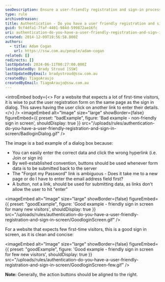 ```yaml
---
seoDescription: Ensure a user-friendly registration and sign-in process by combining forms on the same page, utilizing submit buttons instead of links, and providing clear navigation options.
type: rule
archivedreason:
title: Authentication - Do you have a user friendly registration and sign in screen?
guid: 9cf4dfa1-7faf-4401-984d-599872ae16fc
uri: authentication-do-you-have-a-user-friendly-registration-and-sign-in-screen
created: 2014-12-09T19:56:58.000Z
authors:
  - title: Adam Cogan
    url: https://ssw.com.au/people/adam-cogan
related: []
redirects: []
lastUpdated: 2024-06-11T00:27:00.000Z
lastUpdatedBy: Brady Stroud [SSW]
lastUpdatedByEmail: bradystroud@ssw.com.au
createdBy: TiagoAraujo
createdByEmail: TiagoAraujo@ssw.com.au
---
```


<introEmbed
  body={<>
For a website that expects a lot of first-time visitors, it is wise to put the user registration form on the same page as the sign in dialog. This saves having the user click on another link to enter their details.
  </>}
/>
<imageEmbed
  alt="Image"
  size="large"
  showBorder={false}
  figureEmbed={{
    preset: "badExample",
    figure: 'Bad example - non-friendly sign in screen',
    shouldDisplay: true
  }}
  src="/uploads/rules/authentication-do-you-have-a-user-friendly-registration-and-sign-in-screen/BadloginDialog.gif"
/>

The image is a bad example of a dialog box because:

* You can easily enter the correct data and click the wrong hyperlink (i.e. Join or sign in)
* By well-established convention, buttons should be used whenever form data is to be submitted back to the server
* The "Forgot my Password" link is ambiguous - Does it take me to a new page or do I have to enter the email address field first?
* A button, not a link, should be used for submitting data, as links don't allow the user to hit "enter"

<imageEmbed
  alt="Image"
  size="large"
  showBorder={false}
  figureEmbed={{
    preset: "goodExample",
    figure: 'Good example - friendly sign in screen for many new visitors',
    shouldDisplay: true
  }}
  src="/uploads/rules/authentication-do-you-have-a-user-friendly-registration-and-sign-in-screen/GoodloginScreen.gif"
/>

For a website that expects few first-time visitors, this is a good sign in screen, as it is clean and concise:

<imageEmbed
  alt="Image"
  size="large"
  showBorder={false}
  figureEmbed={{
    preset: "goodExample",
    figure: 'Good example - friendly sign in screen for few new visitors',
    shouldDisplay: true
  }}
  src="/uploads/rules/authentication-do-you-have-a-user-friendly-registration-and-sign-in-screen/GoodloginScreen-few.gif"
/>

**Note:** Generally, the action buttons should be aligned to the right.
